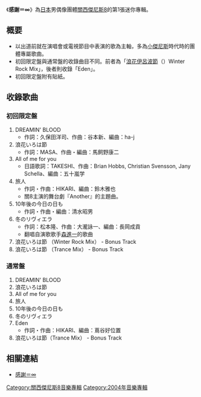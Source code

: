 {{expand|time=2010-04-15T10:15:16+00:00}}
{{Infobox Album
| Name           = 感謝＝∞
| Type           = EP
| Artist         = [[關西傑尼斯8|關西傑尼斯8]]
| Released       = 2004年12月15日
| Recorded       = 
| Genre          = [[J-POP|J-POP]]（[[演歌・歌謠曲|演歌・歌謠曲]]）
| Length         = 31分51秒（初回限定盤）<br />32分59秒（通常盤）
| Label          = [[TEICHIKU_ENTERTAINMENT|TEICHIKU ENTERTAINMENT]]
| Producer       = 
| Reviews        = * CDJournal.com [http://www.cdjournal.com/main/cd/disc.php?dno=4104110922 link]
| Chart position = * 周榜最高第5名（[[Oricon|Oricon]]）
| Certification  = * 金唱片（[[日本唱片業協會|日本唱片業協會]]）
| Last album     = -
| This album     = '''感謝＝∞'''<br />（2004年）
| Next album     = [[F・T・O|KJ1 F・T・O]]<br />（2006年）
}}

《'''感謝＝∞'''》為[[日本|日本]]男偶像團體[[關西傑尼斯8|關西傑尼斯8]]的第1張迷你專輯。

== 概要 ==
*以出道前就在演唱會或電視節目中表演的歌為主軸，多為[[小傑尼斯|小傑尼斯]]時代時的團體專屬歌曲。
*初回限定盤與通常盤的收錄曲目不同。前者為「[[浪花伊呂波節|浪花伊呂波節]]（{{lang-ja|浪花いろは節}}）Winter Rock Mix」，後者則收錄「Eden」。
*初回限定盤附有貼紙。

== 收錄歌曲 ==
=== 初回限定盤 ===
# DREAMIN' BLOOD
#* 作詞：久保田洋司、作曲：谷本新、編曲：ha-j
# 浪花いろは節
#* 作詞：MASA、作曲・編曲：馬飼野康二
# All of me for you
#* 日語歌詞：TAKESHI、作曲：Brian Hobbs, Christian Svensson, Jany Schella、編曲：五十嵐学
# 旅人
#* 作詞・作曲：HIKARI、編曲：鈴木雅也
#* 關8主演的舞台劇『Another』的主題曲。
# 10年後の今日の日も
#* 作詞・作曲・編曲：清水昭男
# 冬のリヴィエラ
#* 作詞：松本隆、作曲：大瀧詠一、編曲：長岡成貢
#* 翻唱自演歌歌手[[森進一|森進一]]的歌曲
# 浪花いろは節 （Winter Rock Mix） - Bonus Track
# 浪花いろは節 （Trance Mix） - Bonus Track

=== 通常盤 ===
# DREAMIN' BLOOD
# 浪花いろは節
# All of me for you
# 旅人
# 10年後の今日の日も
# 冬のリヴィエラ
# Eden
#* 作詞・作曲：HIKARI、編曲：蔦谷好位置
# 浪花いろは節（Trance Mix） - Bonus Track

== 相關連結 ==
*[https://web.archive.org/web/20100330200916/http://www.teichiku.co.jp/artist/kan8/disco/ch1018.html 感謝＝∞]{{ja}}

{{關西傑尼斯8}}

{{DEFAULTSORT:Kansha ni Eight}}
[[Category:關西傑尼斯8音樂專輯|Category:關西傑尼斯8音樂專輯]]
[[Category:2004年音樂專輯|Category:2004年音樂專輯]]